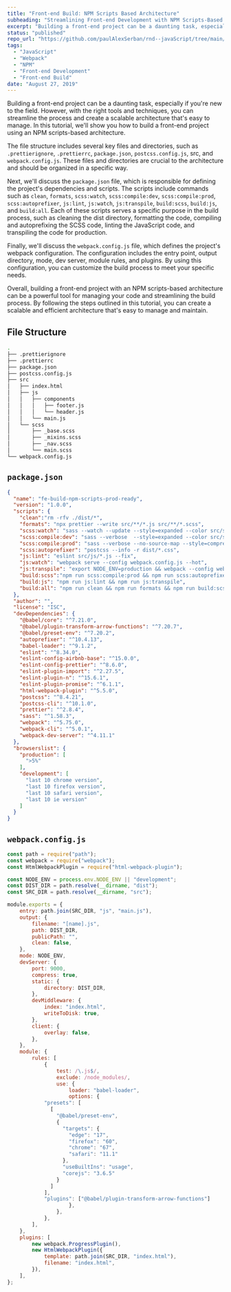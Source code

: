 ```yaml
---
title: "Front-end Build: NPM Scripts Based Architecture"
subheading: "Streamlining Front-end Development with NPM Scripts-Based Architecture"
excerpt: "Building a front-end project can be a daunting task, especially if you're new to the field. However, with the right tools and techniques, you can streamline the process and create a scalable architecture that's easy to manage. In this tutorial, we'll show you how to build a front-end project using an NPM scripts-based architecture."
status: "published"
repo_url: "https://github.com/paulAlexSerban/rnd--javaScript/tree/main/fe-build-npm-scripts-prod-ready"
tags:
  - "JavaScript"
  - "Webpack"
  - "NPM"
  - "Front-end Development"
  - "Front-end Build"
date: "August 27, 2019"
---
```


Building a front-end project can be a daunting task, especially if you're new to the field. However, with the right tools and techniques, you can streamline the process and create a scalable architecture that's easy to manage. In this tutorial, we'll show you how to build a front-end project using an NPM scripts-based architecture.

The file structure includes several key files and directories, such as `.prettierignore`, `.prettierrc`, `package.json`, `postcss.config.js`, src, and `webpack.config.js`. These files and directories are crucial to the architecture and should be organized in a specific way.

Next, we'll discuss the `package.json` file, which is responsible for defining the project's dependencies and scripts. The scripts include commands such as `clean`, `formats`, `scss:watch`, `scss:compile:dev`, `scss:compile:prod`, `scss:autoprefixer`, `js:lint`, `js:watch`, `js:transpile`, `build:scss`, `build:js`, and `build:all`. Each of these scripts serves a specific purpose in the build process, such as cleaning the dist directory, formatting the code, compiling and autoprefixing the SCSS code, linting the JavaScript code, and transpiling the code for production.

Finally, we'll discuss the `webpack.config.js` file, which defines the project's webpack configuration. The configuration includes the entry point, output directory, mode, dev server, module rules, and plugins. By using this configuration, you can customize the build process to meet your specific needs.

Overall, building a front-end project with an NPM scripts-based architecture can be a powerful tool for managing your code and streamlining the build process. By following the steps outlined in this tutorial, you can create a scalable and efficient architecture that's easy to manage and maintain.

## File Structure

```bash
.
├── .prettierignore
├── .prettierrc
├── package.json
├── postcss.config.js
├── src
│   ├── index.html
│   ├── js
│   │   ├── components
│   │   │   ├── footer.js
│   │   │   └── header.js
│   │   └── main.js
│   └── scss
│       ├── _base.scss
│       ├── _mixins.scss
│       ├── _nav.scss
│       └── main.scss
└── webpack.config.js
```

## `package.json`

```json
{
  "name": "fe-build-npm-scripts-prod-ready",
  "version": "1.0.0",
  "scripts": {
    "clean":"rm -rfv ./dist/*",
    "formats": "npx prettier --write src/**/*.js src/**/*.scss",
    "scss:watch": "sass --watch --update --style=expanded --color src/scss:dist",
    "scss:compile:dev": "sass --verbose  --style=expanded --color src/scss:dist",
    "scss:compile:prod": "sass --verbose --no-source-map --style=compressed --trace --color src/scss:dist",
    "scss:autoprefixer": "postcss --info -r dist/*.css",
    "js:lint": "eslint src/js/*.js --fix",
    "js:watch": "webpack serve --config webpack.config.js --hot",
    "js:transpile": "export NODE_ENV=production && webpack --config webpack.config.js",
    "build:scss":"npm run scss:compile:prod && npm run scss:autoprefixer",
    "build:js": "npm run js:lint && npm run js:transpile",
    "build:all": "npm run clean && npm run formats && npm run build:scss & npm run build:js"
  },
  "author": "",
  "license": "ISC",
  "devDependencies": {
    "@babel/core": "^7.21.0",
    "@babel/plugin-transform-arrow-functions": "^7.20.7",
    "@babel/preset-env": "^7.20.2",
    "autoprefixer": "^10.4.13",
    "babel-loader": "^9.1.2",
    "eslint": "^8.34.0",
    "eslint-config-airbnb-base": "^15.0.0",
    "eslint-config-prettier": "^8.6.0",
    "eslint-plugin-import": "^2.27.5",
    "eslint-plugin-n": "^15.6.1",
    "eslint-plugin-promise": "^6.1.1",
    "html-webpack-plugin": "^5.5.0",
    "postcss": "^8.4.21",
    "postcss-cli": "^10.1.0",
    "prettier": "^2.8.4",
    "sass": "^1.58.3",
    "webpack": "^5.75.0",
    "webpack-cli": "^5.0.1",
    "webpack-dev-server": "^4.11.1"
  },
  "browserslist": {
    "production": [
      ">5%"
    ],
    "development": [
      "last 10 chrome version",
      "last 10 firefox version",
      "last 10 safari version",
      "last 10 ie version"
    ]
  }
}

```

## `webpack.config.js`

```js
const path = require("path");
const webpack = require("webpack");
const HtmlWebpackPlugin = require("html-webpack-plugin");

const NODE_ENV = process.env.NODE_ENV || "development";
const DIST_DIR = path.resolve(__dirname, "dist");
const SRC_DIR = path.resolve(__dirname, "src");

module.exports = {
	entry: path.join(SRC_DIR, "js", "main.js"),
	output: {
		filename: "[name].js",
		path: DIST_DIR,
		publicPath: "",
		clean: false,
	},
	mode: NODE_ENV,
	devServer: {
		port: 9000,
		compress: true,
		static: {
			directory: DIST_DIR,
		},
		devMiddleware: {
			index: "index.html",
			writeToDisk: true,
		},
		client: {
			overlay: false,
		},
	},
	module: {
		rules: [
			{
				test: /\.js$/,
				exclude: /node_modules/,
				use: {
					loader: "babel-loader",
					options: {
            "presets": [
              [
                "@babel/preset-env",
                {
                  "targets": {
                    "edge": "17",
                    "firefox": "60",
                    "chrome": "67",
                    "safari": "11.1"
                  },
                  "useBuiltIns": "usage",
                  "corejs": "3.6.5"
                }
              ]
            ],
            "plugins": ["@babel/plugin-transform-arrow-functions"]
					},
				},
			},
		],
	},
	plugins: [
		new webpack.ProgressPlugin(),
		new HtmlWebpackPlugin({
			template: path.join(SRC_DIR, "index.html"),
			filename: "index.html",
		}),
	],
};
```
